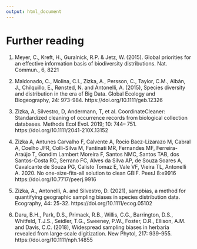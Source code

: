 ```yaml
---
output: html_document
---
```


# Further reading

1. Meyer, C., Kreft, H., Guralnick, R.P. & Jetz, W. (2015). Global priorities for an effective information basis of biodiversity distributions. Nat. Commun., 6, 8221

2. Maldonado, C., Molina, C.I., Zizka, A., Persson, C., Taylor, C.M., Albán, J., Chilquillo, E., Rønsted, N. and Antonelli, A. (2015), Species diversity and distribution in the era of Big Data. Global Ecology and Biogeography, 24: 973-984. https://doi.org/10.1111/geb.12326

3.  Zizka, A, Silvestro, D, Andermann, T, et al. CoordinateCleaner: Standardized cleaning of occurrence records from biological collection databases. Methods Ecol Evol. 2019; 10: 744– 751. https://doi.org/10.1111/2041-210X.13152 

4. Zizka A, Antunes Carvalho F, Calvente A, Rocio Baez-Lizarazo M, Cabral A, Coelho JFR, Colli-Silva M, Fantinati MR, Fernandes MF, Ferreira-Araújo T, Gondim Lambert Moreira F, Santos NMC, Santos TAB, dos Santos-Costa RC, Serrano FC, Alves da Silva AP, de Souza Soares A, Cavalcante de Souza PG, Calisto Tomaz E, Vale VF, Vieira TL, Antonelli A. 2020. No one-size-fits-all solution to clean GBIF. PeerJ 8:e9916 https://doi.org/10.7717/peerj.9916

5. Zizka, A., Antonelli, A. and Silvestro, D. (2021), sampbias, a method for quantifying geographic sampling biases in species distribution data. Ecography, 44: 25-32. https://doi.org/10.1111/ecog.05102

6. Daru, B.H., Park, D.S., Primack, R.B., Willis, C.G., Barrington, D.S., Whitfeld, T.J.S., Seidler, T.G., Sweeney, P.W., Foster, D.R., Ellison, A.M. and Davis, C.C. (2018), Widespread sampling biases in herbaria revealed from large‐scale digitization. New Phytol, 217: 939-955. https://doi.org/10.1111/nph.14855
